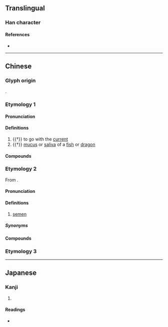 {{character info/new}}
==Translingual==

===Han character===
{{Han char|rn=85|rad=水|as=11|sn=14|four=58232|canj=JKME|ids=⿸𠩺水}}


====References====
* {{Han ref|kx=0646.260|dkj=18160|dj=1056.060|hdz=31711.120|uh=6F26|ud=28454|bh=E5FA|bd=58874}}

----

==Chinese==

===Glyph origin===
{{Han etym}}
{{Han compound|𠩺|水|ls=psc|c1=p|c2=s|t2=water}}.

===Etymology 1===
{{zh-forms|alt=𣸗}}

====Pronunciation====
{{zh-pron
|m=漦
|c=lei4,ci4
|mn=xm,zz:sû/qz:sîr/tw:lî/tw:lâi
|mc=y
|oc=y
|ma=
|cat=n,v
}}

====Definitions====
{{zh-hanzi}}

# {{†}} to go with the [[current]]
# {{†}} [[mucus]] or [[saliva]] of a [[fish]] or [[dragon]]

====Compounds====
{{zh-der|龍漦|漦龍}}

===Etymology 2===
{{zh-forms}}
From {{bor|hak|nan-hok|-}} {{zh-l|潲|siâu}}.

====Pronunciation====
{{zh-pron
|h=pfs=siàu
|cat=n
}}

====Definitions====
{{zh-hanzi}}

# {{lb|zh|Taiwan Hakka|vulgar}} [[semen]]

=====Synonyms=====
{{zh-dial|精液}}

====Compounds====
{{zh-der|漦貨仔|漦貨|漦濞|無漦無濞|講漦講濞}}

===Etymology 3===
{{zh-see|邰|v}}

----

==Japanese==

===Kanji===
{{ja-kanji|grade=|rs=水11}}

# {{defn|lang=ja|sort=水11}}

====Readings====
* {{ja-readings|on=[[ぎ]] (gi), [[らい]] (rai), [[たい]] (tai)|kun=[[ながれる]] (nagareru)}}